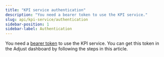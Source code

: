 ```yaml
---
title: "KPI service authentication"
description: "You need a bearer token to use the KPI service."
slug: api/kpi-service/authentication
sidebar-position: 1
sidebar-label: Authentication
---
```


You need a [bearer token](https://developer.mozilla.org/en-US/docs/Web/HTTP/Authentication) to use the KPI service. You can get this token in the Adjust dashboard by following the steps in this article.


<Authentication />

